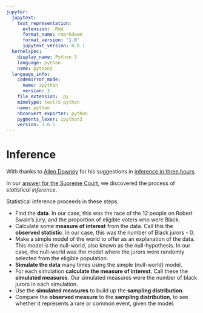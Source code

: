 ```yaml
---
jupyter:
  jupytext:
    text_representation:
      extension: .Rmd
      format_name: rmarkdown
      format_version: '1.0'
      jupytext_version: 0.8.1
  kernelspec:
    display_name: Python 3
    language: python
    name: python3
  language_info:
    codemirror_mode:
      name: ipython
      version: 3
    file_extension: .py
    mimetype: text/x-python
    name: python
    nbconvert_exporter: python
    pygments_lexer: ipython3
    version: 3.6.5
---
```


# Inference

With thanks to [Allen Downey](http://www.allendowney.com/wp) for his suggestions in [inference in three hours](https://tinyurl.com/inference3).


In our [answer for the Supreme Court](reply_supreme), we discovered the process
of *statistical inference*.


Statistical inference proceeds in these steps.

* Find the **data**.  In our case, this was the race of the 12 people on Robert
  Swain's jury, and the proportion of eligible voters who were Black.
* Calculate some **measure of interest** from the data.  Call this the
  **observed statistic**. In our case, this was the number of Black jurors - 0.
* Make a simple model of the world to offer as an explanation of the data.
  This model is the null-world, also known as the null-hypothesis.  In our
  case, the null-world was the model where the jurors were randomly selected
  from the eligible population.
* **Simulate the data** many times using the simple (null-world) model.
* For each simulation **calculate the measure of interest**.  Call these the
  **simulated measures**.  Our simulated measures were the number of black
  jurors in each simulation.
* Use the **simulated measures** to build up the **sampling distribution**.
* Compare the **observed measure** to the **sampling distribution**, to see
  whether it represents a rare or common event, given the model.
